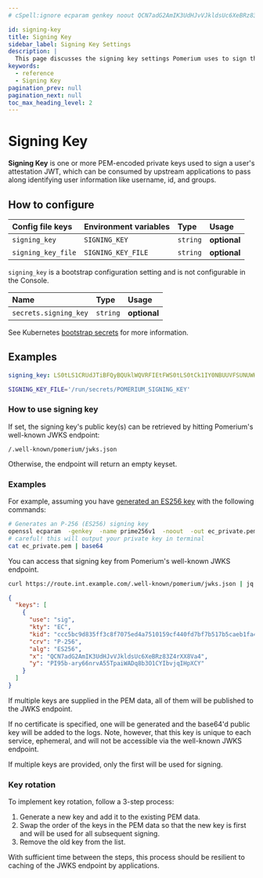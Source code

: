 ```yaml
---
# cSpell:ignore ecparam genkey noout QCN7adG2AmIK3UdHJvVJkldsUc6XeBRz83Z4rXX8Va4 ary66nrvA55TpaiWADq8b3O1CYIbvjqIHpXCY

id: signing-key
title: Signing Key
sidebar_label: Signing Key Settings
description: |
  This page discusses the signing key settings Pomerium uses to sign the Pomerium JWT that's sent to upstream services to verify a user's identity.
keywords:
  - reference
  - Signing Key
pagination_prev: null
pagination_next: null
toc_max_heading_level: 2
---
```



# Signing Key

**Signing Key** is one or more PEM-encoded private keys used to sign a user's attestation JWT, which can be consumed by upstream applications to pass along identifying user information like username, id, and groups.

## How to configure

<Tabs>
<TabItem value="Core" label="Core">

| **Config file keys** | **Environment variables** | **Type** | **Usage**    |
| :------------------- | :------------------------ | :------- | :----------- |
| `signing_key`        | `SIGNING_KEY`             | `string` | **optional** |
| `signing_key_file`   | `SIGNING_KEY_FILE`        | `string` | **optional** |

</TabItem>
<TabItem value="Enterprise" label="Enterprise">

`signing_key` is a bootstrap configuration setting and is not configurable in the Console.

</TabItem>
<TabItem value="Kubernetes" label="Kubernetes">

| **Name**              | **Type** | **Usage**    |
| :-------------------- | :------- | :----------- |
| `secrets.signing_key` | `string` | **optional** |

See Kubernetes [bootstrap secrets](/docs/k8s/reference#spec) for more information.

</TabItem>
</Tabs>

## Examples

```yaml
signing_key: LS0tLS1CRUdJTiBFQyBQUklWQVRFIEtFWS0tLS0tCk1IY0NBUUVFSUNUWHlVQ0phYmlHTW1wd3VqYlBmWHhNS2MzWjNFM0tEcmlEbmQwZktiTmtvQW9HQ0NxR1NNNDkKQXdFSG9VUURRZ0FFM1FYQmZ1eEV1UEhJT0ZDb3RaaXBOMUFqM3UrOUtFRWd4RFVURW9CcjYxYXpaYWFvYlRGbwo0cGY3WFRSbzVhM2U2aDdKUW9wckp4QSszd0dwTUpSYWl3PT0KLS0tLS1FTkQgRUMgUFJJVkFURSBLRVktLS0tLQo=
```

```bash
SIGNING_KEY_FILE='/run/secrets/POMERIUM_SIGNING_KEY'
```

### How to use signing key

If set, the signing key's public key(s) can be retrieved by hitting Pomerium's well-known JWKS endpoint:

`/.well-known/pomerium/jwks.json`

Otherwise, the endpoint will return an empty keyset.

### Examples

For example, assuming you have [generated an ES256 key](https://github.com/pomerium/pomerium/blob/main/scripts/generate_self_signed_signing_key.sh) with the following commands:

```bash
# Generates an P-256 (ES256) signing key
openssl ecparam  -genkey  -name prime256v1  -noout  -out ec_private.pem
# careful! this will output your private key in terminal
cat ec_private.pem | base64
```

You can access that signing key from Pomerium's well-known JWKS endpoint.

```bash
curl https://route.int.example.com/.well-known/pomerium/jwks.json | jq
```

```json
{
  "keys": [
    {
      "use": "sig",
      "kty": "EC",
      "kid": "ccc5bc9d835ff3c8f7075ed4a7510159cf440fd7bf7b517b5caeb1fa419ee6a1",
      "crv": "P-256",
      "alg": "ES256",
      "x": "QCN7adG2AmIK3UdHJvVJkldsUc6XeBRz83Z4rXX8Va4",
      "y": "PI95b-ary66nrvA55TpaiWADq8b3O1CYIbvjqIHpXCY"
    }
  ]
}
```

If multiple keys are supplied in the PEM data, all of them will be published to the JWKS endpoint.

If no certificate is specified, one will be generated and the base64'd public key will be added to the logs. Note, however, that this key is unique to each service, ephemeral, and will not be accessible via the well-known JWKS endpoint.

If multiple keys are provided, only the first will be used for signing.

### Key rotation

To implement key rotation, follow a 3-step process:

1. Generate a new key and add it to the existing PEM data.
2. Swap the order of the keys in the PEM data so that the new key is first and will be used for all subsequent signing.
3. Remove the old key from the list.

With sufficient time between the steps, this process should be resilient to caching of the JWKS endpoint by applications.
